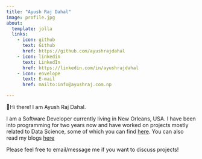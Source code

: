 ```yaml
---
title: "Ayush Raj Dahal"
image: profile.jpg
about:
  template: jolla
  links:
    - icon: github
      text: Github
      href: https://github.com/ayushrajdahal
    - icon: linkedin
      text: LinkedIn
      href: https://linkedin.com/in/ayushrajdahal
    - icon: envelope
      text: E-mail
      href: mailto:info@ayushraj.com.np

---
```


👋Hi there! I am Ayush Raj Dahal.

I am a Software Developer currently living in New Orleans, USA. I have been into programming for two years now and have worked on projects mostly related to Data Science, some of which you can find [here](/projects). You can also read my blogs [here](/blog)

Please feel free to email/message me if you want to discuss projects!
